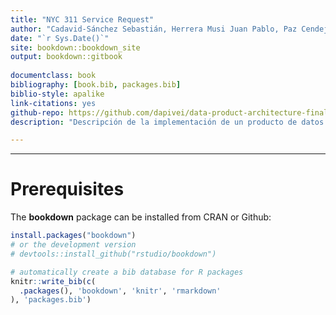 ```yaml
--- 
title: "NYC 311 Service Request"
author: "Cadavid-Sánchez Sebastián, Herrera Musi Juan Pablo, Paz Cendejas Francisco, Villa Lizárraga Diego M. & Pinto Veizaga Daniela"
date: "`r Sys.Date()`"
site: bookdown::bookdown_site
output: bookdown::gitbook
  
documentclass: book
bibliography: [book.bib, packages.bib]
biblio-style: apalike
link-citations: yes
github-repo: https://github.com/dapivei/data-product-architecture-final-project
description: "Descripción de la implementación de un producto de datos: predicciones sobre el flujo de quejas diarias (por encima), del flujo promedio de quejas."

---
```


---

# Prerequisites



The **bookdown** package can be installed from CRAN or Github:


```r
install.packages("bookdown")
# or the development version
# devtools::install_github("rstudio/bookdown")
```


```r
# automatically create a bib database for R packages
knitr::write_bib(c(
  .packages(), 'bookdown', 'knitr', 'rmarkdown'
), 'packages.bib')
```

